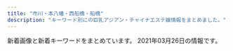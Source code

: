 ```yaml
---
title: "市川・本八幡・西船橋・船橋"
description: "キーワード別にの巨乳アジアン・チャイナエステ嬢情報をまとめました。"
---
```


新着画像と新着キーワードをまとめています。
2021年03月26日の情報です。

<DmmAffiliateIns />
<KeywordTable
  shops={
    [
    {
        "url": "http://www.diamond.mesthe.com/",
        "img_links": [
            "http://www.diamond.mesthe.com/files/003-02.jpg",
            "http://www.diamond.mesthe.com/files/002-02.jpg",
            "http://www.diamond.mesthe.com/img/goback.jpg",
            "http://www.diamond.mesthe.com/img/top_option04.jpg",
            "http://www.diamond.mesthe.com/img/btn_side_mobile.jpg",
            "http://www.diamond.mesthe.com/images/slider/3.jpg",
            "http://www.diamond.mesthe.com/img/ttl_news.png",
            "http://www.diamond.mesthe.com/images/slider/1.jpg",
            "http://www.diamond.mesthe.com/img/pickup.jpg",
            "http://www.diamond.mesthe.com/files/001-02.jpg",
            "http://www.diamond.mesthe.com/img/top_option01.jpg",
            "http://www.diamond.mesthe.com/img/top_option03.jpg",
            "http://www.diamond.mesthe.com/files/005-02.jpg",
            "http://www.diamond.mesthe.com/files/003.jpg",
            "http://www.diamond.mesthe.com/files/001.jpg",
            "http://www.diamond.mesthe.com/files/004.jpg",
            "http://www.diamond.mesthe.com/files/004-02.jpg",
            "http://www.diamond.mesthe.com/img/ttl_therapist.png",
            "http://www.diamond.mesthe.com/files/002.jpg",
            "http://www.diamond.mesthe.com/img/ttl_info.png",
            "http://www.diamond.mesthe.com/img/btn_blog.png",
            "http://www.diamond.mesthe.com/img/tel.png",
            "http://www.diamond.mesthe.com/images/slider/2.jpg",
            "http://www.diamond.mesthe.com/files/005.jpg"
        ],
        "station": "JR\u897f\u8239\u6a4b\u99c5\u5357\u53e3",
        "keywords": {
            "D": 8,
            "86": 2,
            "88": 2,
            "87": 6,
            "C": 14
        },
        "name": "\u30c0\u30a4\u30e4\u30e2\u30f3\u30c9"
    },
    {
        "keywords": {},
        "img_links": [
            "http://iyashinomori.dnsfor.me/images/masmises.jpg",
            "http://iyashinomori.dnsfor.me/images/nako.jpeg",
            "http://iyashinomori.dnsfor.me/images/ami.jpg",
            "http://iyashinomori.dnsfor.me/images/main_09.jpg",
            "http://iyashinomori.dnsfor.me/images/aroma.jpg",
            "http://iyashinomori.dnsfor.me/images/nav-job.jpg",
            "http://iyashinomori.dnsfor.me/images/mari.jpg",
            "http://iyashinomori.dnsfor.me/images/nav-staff.jpg",
            "http://iyashinomori.dnsfor.me/images/anna.jpg",
            "http://iyashinomori.dnsfor.me/images/lanmu-c_03.jpg",
            "http://iyashinomori.dnsfor.me/images/mas-de.jpg",
            "http://iyashinomori.dnsfor.me/images/aya2.jpg",
            "http://iyashinomori.dnsfor.me/images/akasuri.jpg",
            "http://iyashinomori.dnsfor.me/images/massaji.jpg",
            "http://iyashinomori.dnsfor.me/images/iyashi_qr.png",
            "http://iyashinomori.dnsfor.me/images/sona.jpg"
        ],
        "url": "http://iyashinomori.dnsfor.me/",
        "station": "JR\u897f\u8239\u6a4b\u99c5\u5317\u53e3",
        "name": "\u7652\u3057\u306e\u68ee"
    },
    {
        "img_links": [
            "http://t-rakuen.work/img/ai1.jpg",
            "http://t-rakuen.work/images/staff_t.jpg",
            "http://t-rakuen.work/images/news.png",
            "http://t-rakuen.work/staff/miya.jpg",
            "http://t-rakuen.work/staff/koko.jpg",
            "http://t-rakuen.work/staff/haru.jpg",
            "http://t-rakuen.work/img/aki1.jpg",
            "http://t-rakuen.work/img/rara1.jpg",
            "http://t-rakuen.work/staff/rika.jpg",
            "http://t-rakuen.work/images/int1.png",
            "http://t-rakuen.work/images/rec2.jpg",
            "http://t-rakuen.work/images/head.jpg",
            "http://t-rakuen.work/img/mika1.jpg",
            "http://t-rakuen.work/images/interior_t.jpg",
            "http://t-rakuen.work/staff/yuna.jpg",
            "http://t-rakuen.work/images/b2.jpg",
            "http://t-rakuen.work/img/yuyu1.jpg",
            "http://t-rakuen.work/images/sys3.jpg",
            "http://t-rakuen.work/img/rei1.jpg",
            "http://t-rakuen.work/img/yumi1.jpg",
            "http://t-rakuen.work/staff/yuyu.jpg",
            "http://t-rakuen.work/img/rina1.jpg",
            "http://t-rakuen.work/staff/mimi.jpg",
            "http://t-rakuen.work/img/ayaka1.jpg",
            "http://t-rakuen.work/staff/kiki.jpg",
            "http://t-rakuen.work/staff/haruna.jpg",
            "http://t-rakuen.work/staff/emi.jpg",
            "http://t-rakuen.work/img/sara1.jpg",
            "http://t-rakuen.work/img/kasumi2.jpg",
            "http://t-rakuen.work/img/haruna1.jpg",
            "http://t-rakuen.work/img/riri1.jpg",
            "http://t-rakuen.work/img/risa1.jpg",
            "http://t-rakuen.work/images/int2.png",
            "http://t-rakuen.work/staff/ai.jpg",
            "http://t-rakuen.work/staff/rio.jpg",
            "http://t-rakuen.work/img/haru1.jpg",
            "http://t-rakuen.work/staff/natumi.jpg",
            "http://t-rakuen.work/staff/kasumi.jpg",
            "http://t-rakuen.work/staff/nene.jpg",
            "http://t-rakuen.work/img/momo1.jpg",
            "http://t-rakuen.work/img/hana1.jpg",
            "http://t-rakuen.work/staff/miyu.jpg",
            "http://t-rakuen.work/img/nami1.jpg",
            "http://t-rakuen.work/staff/riri.jpg",
            "http://t-rakuen.work/staff/hana.jpg",
            "http://t-rakuen.work/staff/yumi.jpg",
            "http://t-rakuen.work/images/sys4.jpg",
            "http://t-rakuen.work/img/mimi1.jpg",
            "http://t-rakuen.work/img/natumi1.jpg",
            "http://t-rakuen.work/img/hikaru1.jpg",
            "http://t-rakuen.work/img/emi1.jpg",
            "http://t-rakuen.work/staff/hikaru.jpg",
            "http://t-rakuen.work/staff/risa.jpg",
            "http://t-rakuen.work/staff/rina.jpg",
            "http://t-rakuen.work/img/koko1.jpg",
            "http://t-rakuen.work/img/kasumi1.jpg",
            "http://t-rakuen.work/staff/aki.jpg",
            "http://t-rakuen.work/staff/ayaka.jpg",
            "http://t-rakuen.work/img/kiki1.jpg",
            "http://t-rakuen.work/img/rio1.jpg",
            "http://t-rakuen.work/images/sys2.jpg",
            "http://t-rakuen.work/img/ruru1.jpg",
            "http://t-rakuen.work/staff/nao.jpg",
            "http://t-rakuen.work/staff/ruru.jpg",
            "http://t-rakuen.work/images/b1.jpg",
            "http://t-rakuen.work/images/news_t.jpg",
            "http://t-rakuen.work/staff/rena.jpg",
            "http://t-rakuen.work/images/rec1.jpg",
            "http://t-rakuen.work/img/nao1.jpg",
            "http://t-rakuen.work/img/miyu1.jpg",
            "http://t-rakuen.work/img/rika1.jpg",
            "http://t-rakuen.work/staff/mika.jpg",
            "http://t-rakuen.work/staff/nami.jpg",
            "http://t-rakuen.work/img/rena1.jpg",
            "http://t-rakuen.work/staff/rei.jpg",
            "http://t-rakuen.work/staff/rara.jpg",
            "http://t-rakuen.work/img/nene1.jpg",
            "http://t-rakuen.work/staff/momo.jpg",
            "http://t-rakuen.work/img/miya1.jpg",
            "http://t-rakuen.work/img/yuna1.jpg"
        ],
        "keywords": {},
        "name": "\u53f0\u5317\u697d\u5712",
        "url": "http://t-rakuen.work/",
        "station": "JR\u897f\u8239\u6a4b\u99c5\u5357\u53e3"
    },
    {
        "img_links": [],
        "keywords": {},
        "station": "JR\u8239\u6a4b\u99c5\u5317\u53e3",
        "name": "V\u611bP",
        "url": "http://pinklady-esthe.net/"
    },
    {
        "name": "\u3082\u3082\u3061\u3083\u3093",
        "img_links": [
            "http://momo.rankuens.com/css/staff/staff02.jpg",
            "http://momo.rankuens.com/css/top01.jpg",
            "http://momo.rankuens.com/css/head.jpg",
            "http://momo.rankuens.com/css/staff/staff03.jpg",
            "http://momo.rankuens.com/css/foot.jpg",
            "http://momo.rankuens.com/images/call.png",
            "http://momo.rankuens.com/css/staff/staff01.jpg"
        ],
        "url": "http://momo.rankuens.com/",
        "keywords": {
            "92": 1,
            "E": 1,
            "C": 6,
            "89": 2,
            "D": 2
        },
        "station": "JR\u897f\u8239\u6a4b\u99c5\u5357\u53e3"
    },
    {
        "name": "\u7652\u5fc3\u90b8",
        "keywords": {
            "D": 1,
            "E": 1,
            "84": 1,
            "86": 1,
            "C": 1,
            "83": 1
        },
        "url": "http://yusintei.top/",
        "img_links": [
            "http://yusintei.top/images/p4.jpg",
            "http://yusintei.top/images/g1-2.jpg",
            "http://yusintei.top/images/men_4.png",
            "http://yusintei.top/images/men_7.png",
            "http://yusintei.top/images/g1.jpg",
            "http://yusintei.top/images/left3.jpg",
            "http://yusintei.top/images/01.png",
            "http://yusintei.top/images/g8.jpg",
            "http://yusintei.top/images/g0.jpg",
            "http://yusintei.top/images/men_6.png",
            "http://yusintei.top/images/p5.jpg",
            "http://yusintei.top/images/g11.jpg",
            "http://yusintei.top/images/zi-link.png",
            "http://yusintei.top/images/men_3.png",
            "http://yusintei.top/images/g10.jpg",
            "http://yusintei.top/images/tel.jpg",
            "http://yusintei.top/images/men_1.png",
            "http://yusintei.top/images/g1-3.jpg",
            "http://yusintei.top/images/p6.jpg",
            "http://yusintei.top/images/p8.jpg",
            "http://yusintei.top/images/g112.jpg",
            "http://yusintei.top/images/g84.jpg",
            "http://yusintei.top/images/p3.jpg",
            "http://yusintei.top/images/men_5.png",
            "http://yusintei.top/images/emi.jpg",
            "http://yusintei.top/images/01.jpg",
            "http://yusintei.top/images/p7.jpg",
            "http://yusintei.top/images/g83.jpg",
            "http://yusintei.top/images/g2.jpg",
            "http://yusintei.top/images/yuli.jpg",
            "http://yusintei.top/images/g12.jpg",
            "http://yusintei.top/images/zi-staff.png",
            "http://yusintei.top/images/g82.jpg",
            "http://yusintei.top/images/g9.jpg",
            "http://yusintei.top/images/g114.jpg",
            "http://yusintei.top/images/p2.jpg",
            "http://yusintei.top/images/nei2.jpg",
            "http://yusintei.top/images/g113.jpg",
            "http://yusintei.top/images/g7.jpg",
            "http://yusintei.top/images/men_2.png",
            "http://yusintei.top/images/p1.jpg",
            "http://yusintei.top/images/yumi.jpg"
        ],
        "station": "\u539f\u6728\u4e2d\u5c71\u99c5\u5317\u53e3"
    },
    {
        "img_links": [
            "http://www.nekomusume.relax-hp.com/files/006.jpg",
            "http://www.nekomusume.relax-hp.com/img/tel.png",
            "http://www.nekomusume.relax-hp.com/files/008.jpg",
            "http://www.nekomusume.relax-hp.com/files/009.jpg",
            "http://www.nekomusume.relax-hp.com/img/nav-002.png",
            "http://www.nekomusume.relax-hp.com/img/nav-006.png",
            "http://www.nekomusume.relax-hp.com/img/top01.png",
            "http://www.nekomusume.relax-hp.com/img/nav-004.png",
            "http://www.nekomusume.relax-hp.com/img/nav-001.png",
            "http://www.nekomusume.relax-hp.com/img/stt.jpg",
            "http://www.nekomusume.relax-hp.com/files/001.jpg",
            "http://www.nekomusume.relax-hp.com/img/nav-003.png",
            "http://www.nekomusume.relax-hp.com/img/stb.jpg",
            "http://www.nekomusume.relax-hp.com/img/nav-005.png"
        ],
        "keywords": {
            "87": 2,
            "86": 2,
            "D": 4
        },
        "station": "JR\u897f\u8239\u6a4b\u99c5\u5357\u53e3",
        "name": "\u732b\u5a18",
        "url": "http://www.nekomusume.relax-hp.com/"
    },
    {
        "url": "http://likiluto.xyz/",
        "name": "\u30d5\u30e9\u30ef\u30fc",
        "station": "JR\u672c\u516b\u5e61\u99c5\u5357\u53e3",
        "keywords": {},
        "img_links": [
            "http://likiluto.xyz/style/images/t3.png",
            "http://likiluto.xyz/style/images/t2.png",
            "http://likiluto.xyz/uploads/210304/1-210304151405b3.jpg",
            "http://likiluto.xyz/style/images/t4.jpg",
            "http://likiluto.xyz/uploads/210112/1-21011209234CV.jpg",
            "http://likiluto.xyz/style/images/s-bian.png",
            "http://likiluto.xyz/style/images/index-miru_06.jpg",
            "http://likiluto.xyz/style/images/index-miru_03.jpg",
            "http://likiluto.xyz/uploads/210304/1-210304151524134.jpg",
            "http://likiluto.xyz/uploads/210112/1-210112092150b1.jpg",
            "http://likiluto.xyz/uploads/201229/1-201229152000Y5.jpg",
            "http://likiluto.xyz/uploads/210112/1-210112092540164.jpg",
            "http://likiluto.xyz/uploads/210112/1-2101120920292M.jpg",
            "http://likiluto.xyz/style/images/nav-sys.jpg",
            "http://likiluto.xyz/style/images/index-miru_18.jpg",
            "http://likiluto.xyz/style/images/sys.jpg",
            "http://likiluto.xyz/style/images/nav2-sta.png",
            "http://likiluto.xyz/style/images/t6.jpg"
        ]
    },
    {
        "keywords": {},
        "url": "http://hi-msg.com/moonlove/",
        "img_links": [
            "http://hi-msg.com/moonlove/img/p-2.jpg",
            "http://hi-msg.com/moonlove/img/staff-list.png",
            "http://hi-msg.com/moonlove/img/head.png",
            "http://hi-msg.com/moonlove/img/p-12.jpg",
            "http://hi-msg.com/moonlove/img/fla-2.jpg",
            "http://hi-msg.com/moonlove/img/p-10.jpg",
            "http://hi-msg.com/moonlove/img/fla-1.jpg",
            "http://hi-msg.com/moonlove/img/botton.png",
            "http://hi-msg.com/moonlove/img/p-3.jpg"
        ],
        "station": "JR\u8239\u6a4b\u99c5",
        "name": "\u6708\u306e\u604b"
    },
    {
        "station": "JR\u5e02\u5ddd\u99c5\u5357\u53e3",
        "url": "http://nigyohime.ebb.jp/",
        "img_links": [
            "http://nigyohime.ebb.jp/2.jpg",
            "http://nigyohime.ebb.jp/staff_t.jpg",
            "http://nigyohime.ebb.jp/4.jpg",
            "http://nigyohime.ebb.jp/2/uploadimg/1610266405.jpg",
            "http://nigyohime.ebb.jp/ditu2.jpg",
            "http://nigyohime.ebb.jp/2/uploadimg/1615431233.jpg",
            "http://nigyohime.ebb.jp/3.jpg",
            "http://nigyohime.ebb.jp/2/uploadimg/1606276885.jpg",
            "http://nigyohime.ebb.jp/2/uploadimg/1606276938.jpg",
            "http://nigyohime.ebb.jp/line.png",
            "http://nigyohime.ebb.jp/b_news.png",
            "http://nigyohime.ebb.jp/1.jpg",
            "http://nigyohime.ebb.jp/b_girl.png",
            "http://nigyohime.ebb.jp/2/uploadimg/1606276829.jpg",
            "http://nigyohime.ebb.jp/top.jpg"
        ],
        "keywords": {
            "86": 12,
            "83": 6,
            "C": 6
        },
        "name": "\u4eba\u9b5a\u59eb"
    },
    {
        "url": "http://sminfvnda.xyz/",
        "keywords": {},
        "name": "\u8309\u8389\u82b1",
        "station": "\u4eac\u6210\u8239\u6a4b\u99c5",
        "img_links": []
    },
    {
        "station": "\u4eac\u6210\u516b\u5e61\u99c5\u5317\u53e3",
        "name": "Happy Bell",
        "img_links": [
            "http://aroma-esthe.info/images/r2.jpg",
            "http://aroma-esthe.info/images/tit-sub6.jpg",
            "http://aroma-esthe.info/images/slider-img001.jpg",
            "http://aroma-esthe.info/images/cg05.jpg",
            "http://aroma-esthe.info/images/tit-sub1.jpg",
            "http://aroma-esthe.info/images/tit-sub5.jpg",
            "http://aroma-esthe.info/images/m2.jpg",
            "http://aroma-esthe.info/images/m3.jpg",
            "http://aroma-esthe.info/images/cg02.jpg",
            "http://aroma-esthe.info/images/tit-sub4.jpg",
            "http://aroma-esthe.info/images/m4.jpg",
            "http://aroma-esthe.info/images/cg01.jpg",
            "http://aroma-esthe.info/link/menlog.jpg",
            "http://aroma-esthe.info/images/m1.jpg",
            "http://aroma-esthe.info/images/b-tel.png",
            "http://aroma-esthe.info/images/slider-img002.jpg",
            "http://aroma-esthe.info/images/b-online.png",
            "http://aroma-esthe.info/images/r4.jpg",
            "http://aroma-esthe.info/images/qr.jpg",
            "http://aroma-esthe.info/images/tit-sub2.jpg",
            "http://aroma-esthe.info/images/slider-img003.jpg",
            "http://aroma-esthe.info/images/cg03.jpg",
            "http://aroma-esthe.info/images/kan.jpg",
            "http://aroma-esthe.info/images/r1.jpg",
            "http://aroma-esthe.info/images/r3.jpg",
            "http://aroma-esthe.info/images/tit-sub3.jpg"
        ],
        "keywords": {
            "86": 8,
            "D": 6
        },
        "url": "http://aroma-esthe.info/"
    },
    {
        "name": "\u30de\u30fc\u30e1\u30a4\u30c9",
        "keywords": {
            "92": 4,
            "F": 1,
            "88": 1,
            "E": 4,
            "90": 2,
            "D": 2,
            "91": 1
        },
        "url": "http://happy.relaxnabi.com/",
        "station": "JR\u8239\u6a4b\u99c5\u5317\u53e3",
        "img_links": [
            "http://happy.relaxnabi.com/css/nav/nav-002.png",
            "http://happy.relaxnabi.com/css/staff/staff000003.jpg",
            "http://happy.relaxnabi.com/css/staff/staff0001-a.jpg",
            "http://happy.relaxnabi.com/css/staff/staff-05-a.jpg",
            "http://happy.relaxnabi.com/css/nav/nav-001.png",
            "http://happy.relaxnabi.com/css/staff/staff-007-a.jpg",
            "http://happy.relaxnabi.com/css/staff/staff017.jpg",
            "http://happy.relaxnabi.com/css/staff/staff-10-a.jpg",
            "http://happy.relaxnabi.com/css/staff/staff000008.jpg",
            "http://happy.relaxnabi.com/css/staff/staff-04.jpg",
            "http://happy.relaxnabi.com/css/staff/staff-007.jpg",
            "http://happy.relaxnabi.com/css/staff/staff-04-a.jpg",
            "http://happy.relaxnabi.com/css/nav/nav-005.png",
            "http://happy.relaxnabi.com/css/top0001.png",
            "http://happy.relaxnabi.com/css/staff/staff-05.jpg",
            "http://happy.relaxnabi.com/css/staff/staff000008-a.jpg",
            "http://happy.relaxnabi.com/css/nav/nav-004.png",
            "http://happy.relaxnabi.com/css/staff/staff-10.jpg",
            "http://happy.relaxnabi.com/css/nav/nav-006.png",
            "http://happy.relaxnabi.com/css/staff/staff000003-a.jpg",
            "http://happy.relaxnabi.com/css/top-03.png",
            "http://happy.relaxnabi.com/css/staff/staff0001.jpg",
            "http://happy.relaxnabi.com/css/nav/nav-003.png",
            "http://happy.relaxnabi.com/css/staff/staff017-a.jpg",
            "http://happy.relaxnabi.com/css/tel01.png"
        ]
    },
    {
        "keywords": {},
        "name": "\u591c\u6765\u9999\uff5eYe Lai Xang\uff5e",
        "url": "http://yelaixang.sweet-relaxation.com/",
        "station": "JR\u672c\u516b\u5e61\u99c5\u5357\u53e3",
        "img_links": [
            "http://yelaixang.sweet-relaxation.com/img/slick/sl-3.jpg",
            "http://yelaixang.sweet-relaxation.com/img/cast/nana-03.jpg",
            "http://yelaixang.sweet-relaxation.com/img/slick/sl-6.jpg",
            "http://yelaixang.sweet-relaxation.com/img/slick/sl-7.jpg",
            "http://yelaixang.sweet-relaxation.com/img/cast/miya-03.jpg",
            "http://yelaixang.sweet-relaxation.com/img/cast/nana-02.jpg",
            "http://yelaixang.sweet-relaxation.com/img/cast/miya-02.jpg",
            "http://yelaixang.sweet-relaxation.com/img/slick/sl-5.jpg",
            "http://yelaixang.sweet-relaxation.com/img/slick/sl-4.jpg",
            "http://yelaixang.sweet-relaxation.com/img/slick/sl-2.jpg",
            "http://yelaixang.sweet-relaxation.com/img/cast/nina-01.jpg",
            "http://yelaixang.sweet-relaxation.com/img/cast/key-02.jpg",
            "http://yelaixang.sweet-relaxation.com/img/cast/miya-01.jpg",
            "http://yelaixang.sweet-relaxation.com/img/slick/sl-1.jpg",
            "http://yelaixang.sweet-relaxation.com/img/cast/key-03.jpg",
            "http://yelaixang.sweet-relaxation.com/img/cast/key-01.jpg",
            "http://yelaixang.sweet-relaxation.com/img/cast/nana-01.jpg",
            "http://yelaixang.sweet-relaxation.com/img/cast/nina-03.jpg",
            "http://yelaixang.sweet-relaxation.com/img/cast/nina-02.jpg",
            "http://yelaixang.sweet-relaxation.com/img/interior/uc.jpg"
        ]
    },
    {
        "station": "JR\u897f\u8239\u6a4b\u99c5\u5357\u53e3",
        "keywords": {
            "G": 5,
            "F": 2,
            "E": 76,
            "\u30bb\u30af\u30b7\u30fc": 11,
            "D": 8
        },
        "img_links": [
            "http://es-massage.info/wp-content/uploads/2019/03/b85ae819f481b37cad8d1548de5893cc.jpg",
            "http://es-massage.info/wp-content/uploads/2021/02/0ef7f1f9a36ecbbef9c5a949c70d788f-218x300.jpg",
            "http://es-massage.info/wp-content/uploads/2019/06/dcbeef447e8eded0b1939b00ff57d88b-218x300.jpg",
            "http://es-massage.info/wp-content/uploads/2019/03/c3dc6ab90966d6cc73491056f668516d.jpg",
            "http://es-massage.info/wp-content/uploads/2021/03/187232fb98eac53cd9935a4a35d04597-722x1024.jpg",
            "http://es-massage.info/wp-content/themes/template-salon2/images/bnr.jpg",
            "http://es-massage.info/wp-content/uploads/2019/11/4fad70a18793b8dfb7a63f4939e51f94-500x750.jpg",
            "http://es-massage.info/wp-content/themes/template-salon2/images/noimg.jpg",
            "http://es-massage.info/wp-content/uploads/2018/10/g4.jpg",
            "http://es-massage.info/wp-content/uploads/2020/09/c42007567c6d14bbd829c1d4ae5b8d4c-500x750.jpg",
            "http://es-massage.info/wp-content/uploads/2020/06/bd28ddc548208ab1afe0db2cc76decab.jpg",
            "http://es-massage.info/wp-content/uploads/2021/03/187232fb98eac53cd9935a4a35d04597.jpg",
            "http://es-massage.info/wp-content/uploads/2020/09/f4811d331623d3f6e590e934b3e7ddc9.jpg",
            "http://es-massage.info/wp-content/uploads/2021/02/9fac07593910d80276531dd93a7855a6.jpg",
            "http://es-massage.info/wp-content/uploads/2019/10/3eec6cc0e85788ff3ceabceee29f9870-500x750.jpg",
            "http://es-massage.info/wp-content/uploads/2020/06/3c114f47a044f2ddad2fd017aa2b19cf-500x750.jpg",
            "http://es-massage.info/wp-content/uploads/2019/11/4fad70a18793b8dfb7a63f4939e51f94.jpg",
            "http://es-massage.info/wp-content/uploads/2019/03/b85ae819f481b37cad8d1548de5893cc-500x750.jpg",
            "http://es-massage.info/wp-content/uploads/2021/02/8b21e9d00752169b79ff946575142f59.jpg",
            "http://es-massage.info/wp-content/uploads/2021/02/0dec01c1f988eb8eca6e4dbf73dba497.jpg",
            "http://es-massage.info/wp-content/uploads/2021/02/7919c4f04bb9437ae74342af0c64178d-216x300.jpg",
            "http://es-massage.info/wp-content/uploads/2021/02/f83b4ffb58cae56efa5cf86625340252-500x750.jpg",
            "http://es-massage.info/wp-content/uploads/2020/09/f4811d331623d3f6e590e934b3e7ddc9-500x750.jpg",
            "http://es-massage.info/wp-content/uploads/2021/03/fa0ef9b192fa87f9ee5013c5e1c3bcc7.jpg",
            "http://es-massage.info/wp-content/uploads/2021/02/ae895c3a85b37b5db4dcb93326cbd04d-500x750.jpg",
            "http://es-massage.info/wp-content/uploads/2021/03/265d5ef610b034ecb3850483cf090f3c.jpg",
            "http://es-massage.info/wp-content/uploads/2019/03/b85ae819f481b37cad8d1548de5893cc-223x300.jpg",
            "http://es-massage.info/wp-content/uploads/2020/06/bd28ddc548208ab1afe0db2cc76decab-500x750.jpg",
            "http://es-massage.info/wp-content/uploads/2021/02/3d21df65a2be53218994fa7e3b383bd2-500x750.jpg",
            "http://es-massage.info/wp-content/uploads/2021/02/0dec01c1f988eb8eca6e4dbf73dba497-500x750.jpg",
            "http://es-massage.info/wp-content/uploads/2021/02/8b21e9d00752169b79ff946575142f59-500x750.jpg",
            "http://es-massage.info/wp-content/uploads/2020/11/4842d636713333eba3b14eebf302cc1b-1-722x1024.jpg",
            "http://es-massage.info/wp-content/uploads/2021/02/89d17e5433697f3062d341d2ab31308e.jpg",
            "http://es-massage.info/wp-content/uploads/2021/02/6fa3b7862db18d956a1cde1942b75408-205x300.jpg",
            "http://es-massage.info/wp-content/uploads/2019/03/0c4d0538c251234bc70697ec7cf8cc97-500x750.jpg",
            "http://es-massage.info/wp-content/uploads/2021/02/2daa3be5c9da099fee0448647087d74c-722x1024.jpg",
            "http://es-massage.info/wp-content/uploads/2019/10/3eec6cc0e85788ff3ceabceee29f9870.jpg",
            "http://es-massage.info/wp-content/uploads/2021/02/ae895c3a85b37b5db4dcb93326cbd04d.jpg",
            "http://es-massage.info/wp-content/uploads/2021/03/fa0ef9b192fa87f9ee5013c5e1c3bcc7-212x300.jpg",
            "http://es-massage.info/wp-content/uploads/2021/03/265d5ef610b034ecb3850483cf090f3c-500x750.jpg",
            "http://es-massage.info/wp-content/uploads/2021/02/3d21df65a2be53218994fa7e3b383bd2.jpg",
            "http://es-massage.info/wp-content/uploads/2020/06/3c114f47a044f2ddad2fd017aa2b19cf.jpg",
            "http://es-massage.info/wp-content/uploads/2021/02/89d17e5433697f3062d341d2ab31308e-730x1024.jpg",
            "http://es-massage.info/wp-content/uploads/2018/10/g1.jpg",
            "http://es-massage.info/wp-content/uploads/2020/06/0fd60f0c72ad85b96635ef3d4e152bd6-500x750.jpg",
            "http://es-massage.info/wp-content/uploads/2021/02/f150534b559de6124dce0eaa1cfdf290-722x1024.jpg",
            "http://es-massage.info/wp-content/uploads/2019/10/32cbcf100bc89043ce106a68ba8535ea-500x750.jpg",
            "http://es-massage.info/wp-content/uploads/2021/02/3d21df65a2be53218994fa7e3b383bd2-207x300.jpg",
            "http://es-massage.info/wp-content/uploads/2019/03/c3dc6ab90966d6cc73491056f668516d-745x1024.jpg",
            "http://es-massage.info/wp-content/uploads/2018/10/g2.jpg",
            "http://es-massage.info/wp-content/uploads/2019/03/0c4d0538c251234bc70697ec7cf8cc97.jpg",
            "http://es-massage.info/wp-content/uploads/2021/02/7919c4f04bb9437ae74342af0c64178d-500x750.jpg",
            "http://es-massage.info/wp-content/uploads/2020/11/393e50c509ac7af9537aa8ebd908d0bb-214x300.jpg",
            "http://es-massage.info/wp-content/uploads/2020/06/0fd60f0c72ad85b96635ef3d4e152bd6.jpg",
            "http://es-massage.info/wp-content/uploads/2020/11/ec2088a7c961625f55b8f19773ea6d06-1-214x300.jpg",
            "http://es-massage.info/wp-content/uploads/2021/03/f4811d331623d3f6e590e934b3e7ddc9-218x300.jpg",
            "http://es-massage.info/wp-content/uploads/2021/03/187232fb98eac53cd9935a4a35d04597-500x750.jpg",
            "http://es-massage.info/wp-content/uploads/2021/02/f150534b559de6124dce0eaa1cfdf290.jpg",
            "http://es-massage.info/wp-content/uploads/2021/02/68ba0f1db1b8cdd88e360d06f49f1ba6.jpg",
            "http://es-massage.info/wp-content/uploads/2019/10/32cbcf100bc89043ce106a68ba8535ea-214x300.jpg",
            "http://es-massage.info/wp-content/uploads/2021/02/f150534b559de6124dce0eaa1cfdf290-500x750.jpg",
            "http://es-massage.info/wp-content/uploads/2021/02/ae895c3a85b37b5db4dcb93326cbd04d-745x1024.jpg",
            "http://es-massage.info/wp-content/uploads/2021/03/80b0032242dcec2f1913d3e78b6ca170-500x750.jpg",
            "http://es-massage.info/wp-content/uploads/2021/03/4a0fd2fce2350454efc4f282d2fcc97b-500x750.jpg",
            "http://es-massage.info/wp-content/uploads/2021/02/7919c4f04bb9437ae74342af0c64178d.jpg",
            "http://es-massage.info/wp-content/uploads/2020/04/61c10e6ea6f68bf8c90d4ae7d8d0830a.jpg",
            "http://es-massage.info/wp-content/uploads/2021/02/2c9361182f3c1d2ed58bf1cc0ea7b0d2-500x750.jpg",
            "http://es-massage.info/wp-content/themes/template-salon2/images/main1.jpg",
            "http://es-massage.info/wp-content/uploads/2021/03/4a0fd2fce2350454efc4f282d2fcc97b.jpg",
            "http://es-massage.info/wp-content/uploads/2021/03/fa0ef9b192fa87f9ee5013c5e1c3bcc7-500x750.jpg",
            "http://es-massage.info/wp-content/uploads/2021/02/2daa3be5c9da099fee0448647087d74c-500x750.jpg",
            "http://es-massage.info/wp-content/uploads/2020/11/22a4454706dfc7d506005718bdeaf744-214x300.jpg",
            "http://es-massage.info/wp-content/uploads/2019/10/32cbcf100bc89043ce106a68ba8535ea.jpg",
            "http://es-massage.info/wp-content/uploads/2021/02/d19b31fca6f1b113d6945614e77f1613-214x300.jpg",
            "http://es-massage.info/wp-content/themes/template-salon2/images/header-tel.png",
            "http://es-massage.info/wp-content/uploads/2019/03/0c4d0538c251234bc70697ec7cf8cc97-220x300.jpg",
            "http://es-massage.info/wp-content/uploads/2021/03/f4811d331623d3f6e590e934b3e7ddc9.jpg",
            "http://es-massage.info/wp-content/uploads/2021/02/89d17e5433697f3062d341d2ab31308e-500x750.jpg",
            "http://es-massage.info/wp-content/uploads/2021/02/f83b4ffb58cae56efa5cf86625340252.jpg",
            "http://es-massage.info/wp-content/uploads/2021/02/9fac07593910d80276531dd93a7855a6-500x750.jpg",
            "http://es-massage.info/wp-content/uploads/2021/02/68ba0f1db1b8cdd88e360d06f49f1ba6-500x750.jpg",
            "http://es-massage.info/wp-content/uploads/2021/02/2c9361182f3c1d2ed58bf1cc0ea7b0d2-722x1024.jpg",
            "http://es-massage.info/wp-content/uploads/2021/03/80b0032242dcec2f1913d3e78b6ca170-214x300.jpg",
            "http://es-massage.info/wp-content/uploads/2021/02/33eb59dafe6bf36b78994703e0d22f47-234x300.jpg",
            "http://es-massage.info/wp-content/uploads/2021/03/f4811d331623d3f6e590e934b3e7ddc9-500x750.jpg",
            "http://es-massage.info/wp-content/uploads/2020/04/61c10e6ea6f68bf8c90d4ae7d8d0830a-500x750.jpg",
            "http://es-massage.info/wp-content/uploads/2021/02/71dc8030f59f0b732359be008c0cf99a-500x750.jpg",
            "http://es-massage.info/wp-content/uploads/2021/02/68ba0f1db1b8cdd88e360d06f49f1ba6-212x300.jpg",
            "http://es-massage.info/wp-content/uploads/2021/02/8b21e9d00752169b79ff946575142f59-722x1024.jpg",
            "http://es-massage.info/wp-content/uploads/2019/03/c3dc6ab90966d6cc73491056f668516d-500x750.jpg",
            "http://es-massage.info/wp-content/uploads/2021/02/71dc8030f59f0b732359be008c0cf99a.jpg",
            "http://es-massage.info/wp-content/uploads/2021/02/2daa3be5c9da099fee0448647087d74c.jpg",
            "http://es-massage.info/wp-content/uploads/2020/11/4842d636713333eba3b14eebf302cc1b-1-500x750.jpg",
            "http://es-massage.info/wp-content/uploads/2018/10/g3.jpg",
            "http://es-massage.info/wp-content/uploads/2021/02/5d212ce2543c87f9ebee5c4251a7e224-214x300.jpg",
            "http://es-massage.info/wp-content/uploads/2021/03/80b0032242dcec2f1913d3e78b6ca170.jpg"
        ],
        "url": "http://es-massage.info/",
        "name": "Vivid \u30d3\u30d3\u30c3\u30c9"
    },
    {
        "img_links": [
            "http://es-cupid.work/_src/54102172/wechatimg87_20210310150723406.jpg",
            "http://es-cupid.work/_src/54101958/cam.jpg",
            "http://es-cupid.work/_src/54101909/_k3_4082.jpg",
            "http://es-cupid.work/_src/54101954/navinavi_01.png",
            "http://es-cupid.work/_src/54279148/wechatimg234.jpg",
            "http://es-cupid.work/_src/54101965/slider1_20201209160139057.jpg",
            "http://es-cupid.work/_src/54102203/wechatimg86_20210310150723367.jpg",
            "http://es-cupid.work/_src/54101963/slider2_20201209160139115.jpg",
            "http://es-cupid.work/_src/54101911/wechatimg198_20190126093224863.jpg",
            "http://es-cupid.work/_src/54101949/slider5_20201209160139125.jpg",
            "http://es-cupid.work/_src/54101968/wechatimg86_20210310150723367.jpg",
            "http://es-cupid.work/_src/54101959/cam.jpg",
            "http://es-cupid.work/_src/54101964/slider3_20201209160139119.jpg",
            "http://es-cupid.work/_src/54279149/wechatimg234.jpg",
            "http://es-cupid.work/_src/54101956/navinavi_02.png",
            "http://es-cupid.work/_src/54102042/baby.png",
            "http://es-cupid.work/_src/54102173/wechatimg87_20210310150723406.jpg"
        ],
        "name": "\u304a\u5e30\u308ababy",
        "keywords": {},
        "url": "http://es-cupid.work/",
        "station": "JR\u897f\u8239\u6a4b\u99c5\u5357\u53e3"
    },
    {
        "station": "\u897f\u8239\u6a4b\u99c5",
        "name": "\u30a2\u30ed\u30de\u30ab\u30d5\u30a7\uff5eAroma cafe\uff5e",
        "keywords": {},
        "img_links": [],
        "url": "https://aroma-cafe.xyz.mn/"
    },
    {
        "keywords": {
            "D": 9,
            "86": 12,
            "C": 6,
            "87": 3,
            "84": 3
        },
        "url": "http://www.aya-aroma.com/",
        "img_links": [
            "http://www.aya-aroma.com/images/mobile.jpg",
            "http://www.aya-aroma.com/files/001.jpg",
            "http://www.aya-aroma.com/files/010-03.jpg",
            "http://www.aya-aroma.com/files/003-02.jpg",
            "http://www.aya-aroma.com/files/015-03.jpg",
            "http://www.aya-aroma.com/files/008-02.jpg",
            "http://www.aya-aroma.com/files/003-03.jpg",
            "http://www.aya-aroma.com/files/001-03.jpg",
            "http://www.aya-aroma.com/images/backlistbtn.png",
            "http://www.aya-aroma.com/files/003.jpg",
            "http://www.aya-aroma.com/files/010.jpg",
            "http://www.aya-aroma.com/images/coverGirlParts.png",
            "http://www.aya-aroma.com/files/010-02.jpg",
            "http://www.aya-aroma.com/files/001-02.jpg",
            "http://www.aya-aroma.com/files/008-03.jpg",
            "http://www.aya-aroma.com/files/002-03.jpg",
            "http://www.aya-aroma.com/files/008.jpg",
            "http://www.aya-aroma.com/files/002-02.jpg",
            "http://www.aya-aroma.com/images/concept.jpg",
            "http://www.aya-aroma.com/files/015.jpg",
            "http://www.aya-aroma.com/files/002.jpg",
            "http://www.aya-aroma.com/files/015-02.jpg",
            "http://www.aya-aroma.com/images/melmaga.jpg"
        ],
        "name": "\u5f69",
        "station": "JR\u5e02\u5ddd\u99c5\u5357\u53e3"
    },
    {
        "img_links": [],
        "name": "\u30ab\u30e9\u30d5\u30eb",
        "station": "JR\u897f\u8239\u6a4b\u99c5\u5317\u53e3",
        "url": "https://colorful.iest.info/",
        "keywords": {}
    },
    {
        "keywords": {
            "C": 1,
            "D": 5,
            "86": 1,
            "87": 5
        },
        "name": "\u30d5\u30a7\u30a2\u30ea\u30fc",
        "img_links": [
            "http://www.club.relaxjp.info/images/int2.png",
            "http://www.club.relaxjp.info/files/009-02.jpg",
            "http://www.club.relaxjp.info/files/004.jpg",
            "http://www.club.relaxjp.info/images/int1.png",
            "http://www.club.relaxjp.info/files/014.jpg",
            "http://www.club.relaxjp.info/images/b1.jpg",
            "http://www.club.relaxjp.info/files/013-02.jpg",
            "http://www.club.relaxjp.info/images/ta.jpg",
            "http://www.club.relaxjp.info/files/014-02.jpg",
            "http://www.club.relaxjp.info/images/rec1.png",
            "http://www.club.relaxjp.info/images/rec2.png",
            "http://www.club.relaxjp.info/images/staff_t.png",
            "http://www.club.relaxjp.info/images/head.jpg",
            "http://www.club.relaxjp.info/images/mobile.jpg",
            "http://www.club.relaxjp.info/files/015-02.jpg",
            "http://www.club.relaxjp.info/files/007-02.jpg",
            "http://www.club.relaxjp.info/images/sys1.png",
            "http://www.club.relaxjp.info/images/line.png",
            "http://www.club.relaxjp.info/files/004-02.jpg",
            "http://www.club.relaxjp.info/files/007.jpg",
            "http://www.club.relaxjp.info/files/013.jpg",
            "http://www.club.relaxjp.info/images/interior_t.png",
            "http://www.club.relaxjp.info/images/sys2.png",
            "http://www.club.relaxjp.info/images/sys3.png",
            "http://www.club.relaxjp.info/images/link_t.png",
            "http://www.club.relaxjp.info/images/b2.jpg",
            "http://www.club.relaxjp.info/files/009.jpg",
            "http://www.club.relaxjp.info/files/015.jpg"
        ],
        "station": "JR\u672c\u516b\u5e61\u99c5\u5317\u53e3",
        "url": "http://www.club.relaxjp.info/"
    },
    {
        "station": "\u4eac\u6210\u672c\u516b\u5e61\u99c5",
        "url": "http://evergrace.tyo.cm/",
        "img_links": [],
        "keywords": {},
        "name": "\u30e9\u30d9\u30f3\u30c0\u30fc"
    },
    {
        "name": "CREA\uff5e\u30af\u30ec\u30a2\uff5e",
        "img_links": [],
        "keywords": {},
        "url": "https://crea.iest.info/",
        "station": "\u897f\u8239\u6a4b\u99c5"
    },
    {
        "station": "JR\u8239\u6a4b\u99c5\u5317\u53e3",
        "keywords": {
            "88": 4,
            "D": 40,
            "87": 36
        },
        "url": "http://www.yumegokoro.esjp.info/",
        "img_links": [
            "http://www.yumegokoro.esjp.info/files/004.jpg",
            "http://www.yumegokoro.esjp.info/files/013-02.jpg",
            "http://www.yumegokoro.esjp.info/files/021-03.jpg",
            "http://www.yumegokoro.esjp.info/files/011.jpg",
            "http://www.yumegokoro.esjp.info/images/barAccess.png",
            "http://www.yumegokoro.esjp.info/files/011-02.jpg",
            "http://www.yumegokoro.esjp.info/images/time.png",
            "http://www.yumegokoro.esjp.info/files/012.jpg",
            "http://www.yumegokoro.esjp.info/files/012-02.jpg",
            "http://www.yumegokoro.esjp.info/files/002-02.jpg",
            "http://www.yumegokoro.esjp.info/images/barSchedule.png",
            "http://www.yumegokoro.esjp.info/images/contentBottom.jpg",
            "http://www.yumegokoro.esjp.info/files/013.jpg",
            "http://www.yumegokoro.esjp.info/images/btnTop.png",
            "http://www.yumegokoro.esjp.info/images/concept.png",
            "http://www.yumegokoro.esjp.info/files/014-03.jpg",
            "http://www.yumegokoro.esjp.info/images/barProfileSche.png",
            "http://www.yumegokoro.esjp.info/images/barLink.png",
            "http://www.yumegokoro.esjp.info/images/barTherapist.png",
            "http://www.yumegokoro.esjp.info/files/014-02.jpg",
            "http://www.yumegokoro.esjp.info/files/004-02.jpg",
            "http://www.yumegokoro.esjp.info/images/barSystem.png",
            "http://www.yumegokoro.esjp.info/files/021-02.jpg",
            "http://www.yumegokoro.esjp.info/files/013-03.jpg",
            "http://www.yumegokoro.esjp.info/files/019-03.jpg",
            "http://www.yumegokoro.esjp.info/images/header.png",
            "http://www.yumegokoro.esjp.info/files/021.jpg",
            "http://www.yumegokoro.esjp.info/files/012-03.jpg",
            "http://www.yumegokoro.esjp.info/files/002-03.jpg",
            "http://www.yumegokoro.esjp.info/files/020.jpg",
            "http://www.yumegokoro.esjp.info/files/020-02.jpg",
            "http://www.yumegokoro.esjp.info/files/014.jpg",
            "http://www.yumegokoro.esjp.info/files/019-02.jpg",
            "http://www.yumegokoro.esjp.info/files/004-03.jpg",
            "http://www.yumegokoro.esjp.info/files/002.jpg",
            "http://www.yumegokoro.esjp.info/files/020-03.jpg",
            "http://www.yumegokoro.esjp.info/files/019.jpg",
            "http://www.yumegokoro.esjp.info/files/011-03.jpg",
            "http://www.yumegokoro.esjp.info/images/barProfile.png",
            "http://www.yumegokoro.esjp.info/files/017.jpg",
            "http://www.yumegokoro.esjp.info/files/017-03.jpg",
            "http://www.yumegokoro.esjp.info/images/backBtn.png",
            "http://www.yumegokoro.esjp.info/files/017-02.jpg",
            "http://www.yumegokoro.esjp.info/images/barRecruit.png"
        ],
        "name": "Pink Love"
    },
    {
        "url": "http://hanaoto.pw/",
        "img_links": [
            "http://hanaoto.pw/images/g6.jpg",
            "http://hanaoto.pw/images/mobile.png",
            "http://hanaoto.pw/images/la.jpg",
            "http://hanaoto.pw/images/hh1.jpg",
            "http://hanaoto.pw/images/g2.jpg",
            "http://hanaoto.pw/images/flash3.jpg",
            "http://hanaoto.pw/images/flash5.jpg",
            "http://hanaoto.pw/images/aa1.jpg",
            "http://hanaoto.pw/images/nana1.jpg",
            "http://hanaoto.pw/images/ami1.jpg",
            "http://hanaoto.pw/images/flash.jpg",
            "http://hanaoto.pw/images/a02.jpg",
            "http://hanaoto.pw/images/maga.jpg",
            "http://hanaoto.pw/images/tel.png",
            "http://hanaoto.pw/images/am1.jpg",
            "http://hanaoto.pw/images/flash4.jpg",
            "http://hanaoto.pw/images/sptel.png",
            "http://hanaoto.pw/images/maga1.jpg"
        ],
        "name": "NEW \u82b1\u30ce\u97f3",
        "keywords": {
            "C": 16
        },
        "station": "JR\u897f\u8239\u6a4b\u99c5\u5357\u53e3"
    },
    {
        "keywords": {},
        "url": "https://co.aoaoeo.com/",
        "name": "COCO",
        "img_links": [],
        "station": "\u8239\u6a4b\u99c5\u5317\u53e3"
    },
    {
        "station": "JR\u8239\u6a4b\u99c5\u5317\u53e3",
        "url": "http://hinata.relaxnabi.com/",
        "keywords": {
            "E": 5,
            "D": 1,
            "86": 2,
            "92": 2,
            "90": 2,
            "93": 1,
            "C": 4,
            "89": 1
        },
        "img_links": [
            "http://hinata.relaxnabi.com/css/nav/nav-003.jpg",
            "http://hinata.relaxnabi.com/css/main-left03.jpg",
            "http://hinata.relaxnabi.com/css/nav/sub-006.jpg",
            "http://hinata.relaxnabi.com/css/staff/staff17-a.jpg",
            "http://hinata.relaxnabi.com/css/main-left02.jpg",
            "http://hinata.relaxnabi.com/css/nav/nav-005.jpg",
            "http://hinata.relaxnabi.com/css/staff/staff-06.jpg",
            "http://hinata.relaxnabi.com/css/nav/sub-004.jpg",
            "http://hinata.relaxnabi.com/css/nav/nav-006.jpg",
            "http://hinata.relaxnabi.com/css/girls001.jpg",
            "http://hinata.relaxnabi.com/css/nav/sub-001.jpg",
            "http://hinata.relaxnabi.com/img/tiaowen.png",
            "http://hinata.relaxnabi.com/css/staff/staff-007-a.jpg",
            "http://hinata.relaxnabi.com/css/staff/staff00004-a.jpg",
            "http://hinata.relaxnabi.com/css/staff/staff-08-a.jpg",
            "http://hinata.relaxnabi.com/css/nav/nav-002.jpg",
            "http://hinata.relaxnabi.com/css/staff/staff00001.jpg",
            "http://hinata.relaxnabi.com/css/button.jpg",
            "http://hinata.relaxnabi.com/css/tel01.png",
            "http://hinata.relaxnabi.com/css/nav/sub-002.jpg",
            "http://hinata.relaxnabi.com/css/nav/sub-003.jpg",
            "http://hinata.relaxnabi.com/css/staff/staff15-a.jpg",
            "http://hinata.relaxnabi.com/css/staff/staff00003.jpg",
            "http://hinata.relaxnabi.com/css/staff/staff-08.jpg",
            "http://hinata.relaxnabi.com/css/staff/staff-06-a.jpg",
            "http://hinata.relaxnabi.com/css/nav/sub-005.jpg",
            "http://hinata.relaxnabi.com/css/top02.jpg",
            "http://hinata.relaxnabi.com/css/right.jpg",
            "http://hinata.relaxnabi.com/css/staff/staff00001-a.jpg",
            "http://hinata.relaxnabi.com/css/nav/nav-004.jpg",
            "http://hinata.relaxnabi.com/css/staff/staff00004.jpg",
            "http://hinata.relaxnabi.com/css/staff/staff15.jpg",
            "http://hinata.relaxnabi.com/css/staff/staff-007.jpg",
            "http://hinata.relaxnabi.com/css/staff/staff17.jpg",
            "http://hinata.relaxnabi.com/css/staff/staff00003-a.jpg",
            "http://hinata.relaxnabi.com/css/nav/nav-001.jpg",
            "http://hinata.relaxnabi.com/css/osusume38.jpg",
            "http://hinata.relaxnabi.com/css/left.jpg"
        ],
        "name": "\u6696 \uff5eHinata\uff5e"
    },
    {
        "img_links": [
            "http://f-clover.net/images/room3.jpg",
            "http://f-clover.net/images/a1.jpg",
            "http://f-clover.net/images/room6.jpg",
            "http://f-clover.net/images/room8.jpg",
            "http://f-clover.net/images/g3.jpg",
            "http://f-clover.net/images/room7.jpg",
            "http://f-clover.net/images/aya.jpg",
            "http://f-clover.net/images/yri.jpg",
            "http://f-clover.net/images/room2.jpg",
            "http://f-clover.net/images/g5.jpg",
            "http://f-clover.net/images/flash2.jpg",
            "http://f-clover.net/images/room4.jpg",
            "http://f-clover.net/images/room5.jpg",
            "http://f-clover.net/images/room1.jpg",
            "http://f-clover.net/images/index1.jpg",
            "http://f-clover.net/images/end.jpg",
            "http://f-clover.net/images/yu.jpg",
            "http://f-clover.net/images/mi0.jpg",
            "http://f-clover.net/images/flash1.jpg",
            "http://f-clover.net/images/mobile.jpg",
            "http://f-clover.net/images/risa.jpg"
        ],
        "url": "http://f-clover.net/",
        "keywords": {},
        "station": "JR\u8239\u6a4b\u99c5\u5357\u53e3",
        "name": "\u30af\u30ed\u30fc\u30d0\u30fc"
    },
    {
        "name": "\u30c9\u30ad\u30c9\u30ad\u30cf\u30cb\u30fc",
        "img_links": [
            "http://www.dokidoki.esjp.info/files/002.jpg",
            "http://www.dokidoki.esjp.info/files/001.jpg",
            "http://www.dokidoki.esjp.info/img/nn.jpg",
            "http://www.dokidoki.esjp.info/img/top.jpg",
            "http://www.dokidoki.esjp.info/files/004.jpg",
            "http://www.dokidoki.esjp.info/img/stal.png",
            "http://www.dokidoki.esjp.info/img/rot.jpg",
            "http://www.dokidoki.esjp.info/img/lint.jpg",
            "http://www.dokidoki.esjp.info/img/noo.png",
            "http://www.dokidoki.esjp.info/img/stat.jpg",
            "http://www.dokidoki.esjp.info/img/syst.jpg",
            "http://www.dokidoki.esjp.info/files/011.jpg",
            "http://www.dokidoki.esjp.info/files/007.jpg",
            "http://www.dokidoki.esjp.info/img/rect.jpg",
            "http://www.dokidoki.esjp.info/img/eve.jpg",
            "http://www.dokidoki.esjp.info/img/acct.jpg",
            "http://www.dokidoki.esjp.info/img/fla.jpg",
            "http://www.dokidoki.esjp.info/files/010.jpg"
        ],
        "station": "JR\u8239\u6a4b\u99c5\u5317\u53e3",
        "keywords": {
            "87": 5,
            "86": 1,
            "D": 5,
            "C": 1
        },
        "url": "http://www.dokidoki.esjp.info/"
    },
    {
        "url": "https://iris.ests.jp/",
        "station": "JR\u897f\u8239\u6a4b\u99c5\u5317\u53e3",
        "name": "\u30a2\u30a4\u30ea",
        "keywords": {
            "88": 3,
            "\u4e73": 3,
            "F": 1,
            "86": 4,
            "90": 1,
            "E": 8,
            "G": 3,
            "D": 5,
            "87": 1,
            "85": 2
        },
        "img_links": [
            "https://iris.ests.jp/photos/sites/58/2020/11/2020111616103718.jpeg",
            "https://iris.ests.jp/images/twitter.jpg",
            "https://iris.ests.jp/photos/sites/58/2021/02/2021020600482622.jpeg",
            "https://iris.ests.jp/photos/sites/58/2021/01/2021011400321756.jpeg",
            "https://iris.ests.jp/photos/sites/58/2021/03/2021030317245283.jpeg",
            "https://iris.ests.jp/images/paypay.jpg",
            "https://iris.ests.jp/photos/sites/58/2021/01/2021011318242314.jpeg",
            "https://iris.ests.jp/photos/sites/58/2021/02/2021022616053881.jpeg",
            "https://iris.ests.jp/photos/sites/58/2021/03/2021032608573837.jpeg",
            "https://iris.ests.jp/photos/sites/58/2021/02/2021021619160576.jpeg",
            "https://iris.ests.jp/photos/sites/58/2021/03/2021031811391075.jpg",
            "http://iris2.a5.reraku.work/upload/sites/58/2021/03/2021032600463983-302x403.jpeg",
            "https://iris.ests.jp/photos/sites/58/2021/02/2021021112330154.jpeg",
            "https://iris.ests.jp/images/top.jpg",
            "https://iris.ests.jp/images/s_news.jpg",
            "https://iris.ests.jp/photos/sites/58/2021/03/2021030317205889.jpeg",
            "https://iris.ests.jp/photos/sites/58/2021/01/2021011316255079.jpeg",
            "https://iris.ests.jp/photos/sites/58/2021/03/202103271454118.jpeg",
            "https://iris.ests.jp/photos/sites/58/2021/02/2021020921385968.jpeg",
            "https://iris.ests.jp/images/s_staff.jpg",
            "https://iris.ests.jp/photos/sites/58/2021/02/2021020602145777.jpeg",
            "https://iris.ests.jp/images/staff0.jpg",
            "https://iris.ests.jp/photos/sites/58/2021/03/2021031915340582.jpeg"
        ]
    },
    {
        "station": "JR\u8239\u6a4b\u99c5\u5317\u53e3",
        "keywords": {
            "87": 14,
            "D": 16,
            "C": 4,
            "89": 2,
            "\u30bb\u30af\u30b7\u30fc": 36,
            "86": 6,
            "E": 2
        },
        "name": "Sexy Love \uff5e\u30bb\u30af\u30b7\u30fc\u30e9\u30d6\uff5e",
        "url": "http://www.sexy.relaxjp.info/",
        "img_links": [
            "http://www.sexy.relaxjp.info/files/024.jpg",
            "http://www.sexy.relaxjp.info/files/011-03.jpg",
            "http://www.sexy.relaxjp.info/files/034.jpg",
            "http://www.sexy.relaxjp.info/files/002.jpg",
            "http://www.sexy.relaxjp.info/files/034-03.jpg",
            "http://www.sexy.relaxjp.info/files/003.jpg",
            "http://www.sexy.relaxjp.info/images/m-top003.jpg",
            "http://www.sexy.relaxjp.info/files/002-02.jpg",
            "http://www.sexy.relaxjp.info/files/024-02.jpg",
            "http://www.sexy.relaxjp.info/files/037.jpg",
            "http://www.sexy.relaxjp.info/files/036.jpg",
            "http://www.sexy.relaxjp.info/files/034-02.jpg",
            "http://www.sexy.relaxjp.info/images/call.png",
            "http://www.sexy.relaxjp.info/files/035-03.jpg",
            "http://www.sexy.relaxjp.info/files/035.jpg",
            "http://www.sexy.relaxjp.info/files/003-02.jpg",
            "http://www.sexy.relaxjp.info/files/037-03.jpg",
            "http://www.sexy.relaxjp.info/images/m-top004.jpg",
            "http://www.sexy.relaxjp.info/files/030.jpg",
            "http://www.sexy.relaxjp.info/images/m-top009.jpg",
            "http://www.sexy.relaxjp.info/files/011-02.jpg",
            "http://www.sexy.relaxjp.info/photo_news/upimg/378095fc48d072d81b_0.jpg",
            "http://www.sexy.relaxjp.info/files/011.jpg",
            "http://www.sexy.relaxjp.info/images/m-top010.jpg",
            "http://www.sexy.relaxjp.info/files/030-02.jpg",
            "http://www.sexy.relaxjp.info/files/037-02.jpg",
            "http://www.sexy.relaxjp.info/images/m-head01.jpg",
            "http://www.sexy.relaxjp.info/files/033-03.jpg",
            "http://www.sexy.relaxjp.info/files/033-02.jpg",
            "http://www.sexy.relaxjp.info/files/023-03.jpg",
            "http://www.sexy.relaxjp.info/files/036-03.jpg",
            "http://www.sexy.relaxjp.info/files/024-03.jpg",
            "http://www.sexy.relaxjp.info/images/foot01.jpg",
            "http://www.sexy.relaxjp.info/files/003-03.jpg",
            "http://www.sexy.relaxjp.info/files/036-02.jpg",
            "http://www.sexy.relaxjp.info/files/023.jpg",
            "http://www.sexy.relaxjp.info/files/030-03.jpg",
            "http://www.sexy.relaxjp.info/files/002-03.jpg",
            "http://www.sexy.relaxjp.info/files/023-02.jpg",
            "http://www.sexy.relaxjp.info/files/033.jpg",
            "http://www.sexy.relaxjp.info/files/035-02.jpg"
        ]
    },
    {
        "station": "JR\u672c\u516b\u5e61\u99c5\u5357\u53e3",
        "keywords": {
            "85": 8,
            "C": 2,
            "F": 4,
            "E": 3,
            "88": 3,
            "87": 11,
            "81": 2,
            "86": 11,
            "D": 30,
            "83": 4
        },
        "img_links": [
            "http://neptune.est.cm/images/top1.jpg",
            "http://neptune.est.cm/photos/sites/3/2020/06/2020062418251882.jpg",
            "http://neptune.est.cm/photos/sites/3/2020/01/2020011704241285.jpg",
            "http://neptune.est.cm/photos/sites/3/2021/01/2021010717532322.jpg",
            "http://neptune.est.cm/images/top2.jpg",
            "http://neptune.est.cm/photos/sites/3/2020/12/2020122312215973.jpg",
            "http://neptune.est.cm/photos/sites/3/2020/01/2020011606281181.jpg",
            "http://neptune.est.cm/images/pagetop.jpg",
            "http://neptune.est.cm/images/top-sp1.jpg",
            "http://neptune.est.cm/photos/sites/3/2020/01/2020012304435311.jpg",
            "http://neptune.est.cm/photos/sites/3/2020/09/2020092912491932.jpg",
            "http://neptune.est.cm/photos/sites/3/2020/01/2020011704240975.jpg",
            "http://neptune.est.cm/photos/sites/3/2020/07/2020072813393974.jpg",
            "http://neptune.est.cm/images/top-sp2.jpg",
            "http://neptune.est.cm/photos/sites/3/2021/01/2021012715245168.jpg",
            "http://neptune.est.cm/photos/sites/3/2020/12/2020121515392683.jpg"
        ],
        "url": "http://neptune.est.cm/",
        "name": "\u30cd\u30d7\u30c1\u30e5\u30fc\u30f3"
    },
    {
        "url": "http://www.es-ai.link/",
        "station": "\u5e02\u5ddd\u99c5\u5317\u53e3",
        "img_links": [
            "http://www.es-ai.link/images/tg.jpg",
            "http://www.es-ai.link/images/b3.jpg",
            "http://www.es-ai.link/images/interior_t.jpg",
            "http://www.es-ai.link/images/staff_t.jpg",
            "http://www.es-ai.link/images/int2.jpg",
            "http://www.es-ai.link/img/riri1.jpg",
            "http://www.es-ai.link/img/yuna1.jpg",
            "http://www.es-ai.link/staff/riri.jpg",
            "http://www.es-ai.link/images/b1.jpg",
            "http://www.es-ai.link/images/news.jpg",
            "http://www.es-ai.link/images/head.jpg",
            "http://www.es-ai.link/images/b2.jpg",
            "http://www.es-ai.link/images/sys2.jpg",
            "http://www.es-ai.link/staff/yuna.jpg",
            "http://www.es-ai.link/images/int1.jpg",
            "http://www.es-ai.link/images/info.jpg",
            "http://www.es-ai.link/images/mobile.jpg",
            "http://www.es-ai.link/staff/hana.jpg",
            "http://www.es-ai.link/img/hana1.jpg",
            "http://www.es-ai.link/images/sys1.jpg"
        ],
        "name": "\u611b\u7740",
        "keywords": {}
    },
    {
        "keywords": {
            "85": 3,
            "D": 9,
            "C": 3,
            "84": 3,
            "88": 3,
            "86": 3
        },
        "station": "\u672c\u516b\u5e61\u99c5\u5357\u53e3",
        "url": "http://www.shizuka.mensnv.com/",
        "name": "\u9759\uff5e\u3057\u305a\u304b\uff5e",
        "img_links": [
            "http://www.shizuka.mensnv.com/img/slider/2.jpg",
            "http://www.shizuka.mensnv.com/files/001.jpg",
            "http://www.shizuka.mensnv.com/files/004-02.jpg",
            "http://www.shizuka.mensnv.com/img/bnr-01_off.jpg",
            "http://www.shizuka.mensnv.com/img/glo_03_off.jpg",
            "http://www.shizuka.mensnv.com/img/2top-course_off.jpg",
            "http://www.shizuka.mensnv.com/img/top-h5R2.jpg",
            "http://www.shizuka.mensnv.com/img/icon_tel.png",
            "http://www.shizuka.mensnv.com/img/slider/3.jpg",
            "http://www.shizuka.mensnv.com/files/003.jpg",
            "http://www.shizuka.mensnv.com/files/001-02.jpg",
            "http://www.shizuka.mensnv.com/img/glo_02_off.jpg",
            "http://www.shizuka.mensnv.com/img/glo_01_off.jpg",
            "http://www.shizuka.mensnv.com/files/002.jpg",
            "http://www.shizuka.mensnv.com/img/slider/1.jpg",
            "http://www.shizuka.mensnv.com/files/004.jpg",
            "http://www.shizuka.mensnv.com/img/top-course_off.jpg",
            "http://www.shizuka.mensnv.com/img/top-h5R.jpg",
            "http://www.shizuka.mensnv.com/files/003-02.jpg",
            "http://www.shizuka.mensnv.com/files/002-03.jpg",
            "http://www.shizuka.mensnv.com/img/h4-top.jpg",
            "http://www.shizuka.mensnv.com/files/003-03.jpg",
            "http://www.shizuka.mensnv.com/files/002-02.jpg",
            "http://www.shizuka.mensnv.com/img/glo_05_off.jpg",
            "http://www.shizuka.mensnv.com/img/glo_04_off.jpg",
            "http://www.shizuka.mensnv.com/img/footer-top_off.jpg",
            "http://www.shizuka.mensnv.com/img/glo_06_off.jpg",
            "http://www.shizuka.mensnv.com/files/001-03.jpg",
            "http://www.shizuka.mensnv.com/img/bnr-02_off.jpg",
            "http://www.shizuka.mensnv.com/files/004-03.jpg"
        ]
    },
    {
        "img_links": [
            "http://www.bishoujo.esturl.com/files/003.jpg",
            "http://www.bishoujo.esturl.com/images/sp_top.jpg",
            "http://www.bishoujo.esturl.com/files/002.jpg",
            "http://www.bishoujo.esturl.com/files/001.jpg",
            "http://www.bishoujo.esturl.com/images/top.png"
        ],
        "url": "http://www.bishoujo.esturl.com/",
        "station": "JR\u897f\u8239\u6a4b\u99c5\u5317\u53e3",
        "keywords": {
            "D": 12,
            "86": 6,
            "82": 6,
            "C": 16,
            "87": 6
        },
        "name": "\u604b\u4eba"
    },
    {
        "keywords": {},
        "img_links": [],
        "station": "JR\u897f\u8239\u6a4b\u99c5\u5317\u53e3",
        "name": "\u30d7\u30ea\u30f3\u30bb\u30b9",
        "url": "https://prince.iest.info/"
    },
    {
        "url": "http://www.gokujobijin.iesjp.com/",
        "station": "JR\u8239\u6a4b\u99c5\u5317\u53e3",
        "img_links": [
            "http://www.gokujobijin.iesjp.com/files/002.jpg",
            "http://www.gokujobijin.iesjp.com/files/007.jpg",
            "http://www.gokujobijin.iesjp.com/images/s1.jpg",
            "http://www.gokujobijin.iesjp.com/images/top02-left.png",
            "http://www.gokujobijin.iesjp.com/files/001-02.jpg",
            "http://www.gokujobijin.iesjp.com/files/001.jpg",
            "http://www.gokujobijin.iesjp.com/images/nav-005.png",
            "http://www.gokujobijin.iesjp.com/files/004.jpg",
            "http://www.gokujobijin.iesjp.com/images/nav-006.png",
            "http://www.gokujobijin.iesjp.com/images/top003.png",
            "http://www.gokujobijin.iesjp.com/images/nav-004.png",
            "http://www.gokujobijin.iesjp.com/files/007-02.jpg",
            "http://www.gokujobijin.iesjp.com/images/nav-003.png",
            "http://www.gokujobijin.iesjp.com/files/006-02.jpg",
            "http://www.gokujobijin.iesjp.com/files/004-02.jpg",
            "http://www.gokujobijin.iesjp.com/files/002-02.jpg",
            "http://www.gokujobijin.iesjp.com/files/005.jpg",
            "http://www.gokujobijin.iesjp.com/files/006.jpg",
            "http://www.gokujobijin.iesjp.com/images/nav-001.png",
            "http://www.gokujobijin.iesjp.com/files/005-02.jpg",
            "http://www.gokujobijin.iesjp.com/images/tel.png",
            "http://www.gokujobijin.iesjp.com/images/nav-002.png",
            "http://www.gokujobijin.iesjp.com/images/top01.png",
            "http://www.gokujobijin.iesjp.com/images/osusume01.png"
        ],
        "keywords": {
            "D": 6,
            "86": 1,
            "87": 5
        },
        "name": "\u6975\u4e0a\u7f8e\u4eba"
    },
    {
        "url": "http://stylelife.work/",
        "station": "JR\u897f\u8239\u6a4b\u99c5\u5317\u53e3",
        "keywords": {
            "D": 2,
            "F": 1
        },
        "img_links": [
            "http://stylelife.work/Uploads/user/60374cb511207.jpg",
            "http://stylelife.work/Uploads/user/5ebfa12d5429d.jpg",
            "http://stylelife.work/Uploads/user/5eb35a13a1df3.jpg",
            "http://stylelife.work/ueditor/php/upload/image/20180712/1531367078235696.png",
            "http://stylelife.work/Uploads/user/5f3cd192667f4.jpg",
            "http://stylelife.work/Uploads/user/60374c0661343.jpg",
            "http://stylelife.work/Uploads/user/5e4101be77e18.jpg",
            "http://stylelife.work/Uploads/user/5de74b9acbf92.jpg",
            "http://stylelife.work/Uploads/user/60374cd308bf7.jpg",
            "http://stylelife.work/Uploads/user/5e68a1524c2d2.jpg",
            "http://stylelife.work/ueditor/php/upload/image/20180712/1531374173659035.png",
            "http://stylelife.work/Uploads/user/5de74b09394d7.jpg",
            "http://stylelife.work/Uploads/user/5deb614369ccd.jpg",
            "http://stylelife.work/Uploads/user/5e79901ca108f.jpg",
            "http://stylelife.work/Uploads/user/5de74b74a4faa.jpg",
            "http://stylelife.work/Uploads/user/60374b6e9f505.jpg",
            "http://stylelife.work/Public/Wap/picture/sp-line.png",
            "http://stylelife.work/Uploads/user/5ebf50cc42240.jpg",
            "http://stylelife.work/Uploads/user/5e1d3400053fa.jpg",
            "http://stylelife.work/Uploads/user/5dfc857c95e57.jpg",
            "http://stylelife.work/Public/Wap/picture/sp-staff-list.png",
            "http://stylelife.work/Public/Wap/picture/m-foot.png",
            "http://stylelife.work/Uploads/user/60374c946eeaa.jpg",
            "http://stylelife.work/Public/Wap/picture/m-tel.png",
            "http://stylelife.work/Uploads/user/5e1d330613089.jpg",
            "http://stylelife.work/ueditor/php/upload/image/20180712/1531373827278035.png",
            "http://stylelife.work/Uploads/user/5ef9a9fd8cd20.jpg",
            "http://stylelife.work/Uploads/user/60374ef4b24f4.jpg",
            "http://stylelife.work/Uploads/user/5ebf4ff2905f1.jpg",
            "http://stylelife.work/Uploads/user/60374ca1c2ba1.jpg",
            "http://stylelife.work/Public/Wap/picture/staff-pc.png"
        ],
        "name": "\u3055\u304f\u3089"
    },
    {
        "img_links": [],
        "station": "JR\u897f\u8239\u6a4b\u99c5\u5317\u53e3",
        "url": "https://leaf-relax.com/",
        "keywords": {},
        "name": "\u30ea\u30fc\u30d5"
    },
    {
        "url": "http://www.rainbow-relax.xyz/",
        "name": "Rainbow\uff5e\u30ec\u30a4\u30f3\u30dc\u30fc\uff5e",
        "keywords": {
            "86": 4,
            "C": 19,
            "85": 2,
            "D": 6,
            "87": 6
        },
        "img_links": [
            "http://www.rainbow-relax.xyz/images/slider/3.jpg",
            "http://www.rainbow-relax.xyz/img/pickup.jpg",
            "http://www.rainbow-relax.xyz/files/004-02.jpg",
            "http://www.rainbow-relax.xyz/files/001.jpg",
            "http://www.rainbow-relax.xyz/files/004.jpg",
            "http://www.rainbow-relax.xyz/files/002.jpg",
            "http://www.rainbow-relax.xyz/files/005.jpg",
            "http://www.rainbow-relax.xyz/files/002-02.jpg",
            "http://www.rainbow-relax.xyz/img/tel.png",
            "http://www.rainbow-relax.xyz/files/006.jpg",
            "http://www.rainbow-relax.xyz/files/006-02.jpg",
            "http://www.rainbow-relax.xyz/files/001-02.jpg",
            "http://www.rainbow-relax.xyz/files/003-02.jpg",
            "http://www.rainbow-relax.xyz/images/slider/2.jpg",
            "http://www.rainbow-relax.xyz/img/ttl_info.png",
            "http://www.rainbow-relax.xyz/img/btn_side_mobile.jpg",
            "http://www.rainbow-relax.xyz/files/005-02.jpg",
            "http://www.rainbow-relax.xyz/img/ttl_news.png",
            "http://www.rainbow-relax.xyz/img/goback.jpg",
            "http://www.rainbow-relax.xyz/files/003.jpg",
            "http://www.rainbow-relax.xyz/images/slider/1.jpg"
        ],
        "station": "JR\u8239\u6a4b\u99c5\u5317\u53e3"
    },
    {
        "img_links": [
            "http://p-lady.work/staff/risa.jpg",
            "http://p-lady.work/images/sys.jpg",
            "http://p-lady.work/images/s1.png",
            "http://p-lady.work/img/eri1.jpg",
            "http://p-lady.work/images/26.jpg",
            "http://p-lady.work/img/zara1.jpg",
            "http://p-lady.work/images/33.jpg",
            "http://p-lady.work/images/staff_t.jpg",
            "http://p-lady.work/images/interior_t.jpg",
            "http://p-lady.work/staff/riri.jpg",
            "http://p-lady.work/staff/eri.jpg",
            "http://p-lady.work/images/32.jpg",
            "http://p-lady.work/staff/yuyu.jpg",
            "http://p-lady.work/images/rec2.jpg",
            "http://p-lady.work/staff/saki.jpg",
            "http://p-lady.work/img/yui1.jpg",
            "http://p-lady.work/images/23.jpg",
            "http://p-lady.work/images/17.jpg",
            "http://p-lady.work/img/risa1.jpg",
            "http://p-lady.work/img/reiko1.jpg",
            "http://p-lady.work/img/anna1.jpg",
            "http://p-lady.work/img/nanami1.jpg",
            "http://p-lady.work/images/5.jpg",
            "http://p-lady.work/images/ac1.jpg",
            "http://p-lady.work/img/kana1.jpg",
            "http://p-lady.work/img/runa1.jpg",
            "http://p-lady.work/staff/nami.jpg",
            "http://p-lady.work/images/news.jpg",
            "http://p-lady.work/images/7.jpg",
            "http://p-lady.work/img/mimi1.jpg",
            "http://p-lady.work/img/rena1.jpg",
            "http://p-lady.work/images/rec1.jpg",
            "http://p-lady.work/staff/zara.jpg",
            "http://p-lady.work/images/20.jpg",
            "http://p-lady.work/images/38.jpg",
            "http://p-lady.work/img/saki1.jpg",
            "http://p-lady.work/staff/yui.jpg",
            "http://p-lady.work/images/25.jpg",
            "http://p-lady.work/images/27.jpg",
            "http://p-lady.work/staff/mimi.jpg",
            "http://p-lady.work/staff/reiko.jpg",
            "http://p-lady.work/staff/koi.jpg",
            "http://p-lady.work/images/36.jpg",
            "http://p-lady.work/staff/rika.jpg",
            "http://p-lady.work/staff/miyu.jpg",
            "http://p-lady.work/img/rika1.jpg",
            "http://p-lady.work/images/39.jpg",
            "http://p-lady.work/img/nami1.jpg",
            "http://p-lady.work/images/10.jpg",
            "http://p-lady.work/staff/anna.jpg",
            "http://p-lady.work/img/koi1.jpg",
            "http://p-lady.work/img/nana1.jpg",
            "http://p-lady.work/images/21.jpg",
            "http://p-lady.work/images/tg.jpg",
            "http://p-lady.work/staff/kana.jpg",
            "http://p-lady.work/img/miyu1.jpg",
            "http://p-lady.work/images/3.jpg",
            "http://p-lady.work/images/30.jpg",
            "http://p-lady.work/images/16.jpg",
            "http://p-lady.work/images/29.jpg",
            "http://p-lady.work/images/15.jpg",
            "http://p-lady.work/staff/rena.jpg",
            "http://p-lady.work/images/35.jpg",
            "http://p-lady.work/images/head.jpg",
            "http://p-lady.work/images/18.jpg",
            "http://p-lady.work/images/37.jpg",
            "http://p-lady.work/staff/mirai.jpg",
            "http://p-lady.work/staff/nanami.jpg",
            "http://p-lady.work/staff/runa.jpg",
            "http://p-lady.work/images/int2.jpg",
            "http://p-lady.work/img/mirai1.jpg",
            "http://p-lady.work/images/2.jpg",
            "http://p-lady.work/img/yuyu1.jpg",
            "http://p-lady.work/images/6.jpg",
            "http://p-lady.work/img/riri1.jpg",
            "http://p-lady.work/images/int1.jpg",
            "http://p-lady.work/images/28.jpg",
            "http://p-lady.work/staff/nana.jpg"
        ],
        "station": "JR\u897f\u8239\u6a4b\u99c5\u5357\u53e3",
        "keywords": {},
        "name": "\u4e03\u5f69",
        "url": "http://p-lady.work/"
    },
    {
        "name": "\u30a8\u30ec\u30ca\u30c9\u30fc\u30eb",
        "station": "\u897f\u8239\u6a4b\u99c5",
        "img_links": [
            "http://junpu.xyz.mn/photos/sites/129/2020/07/2020070311075192.jpg",
            "http://junpu.xyz.mn/images/s_news.jpg",
            "http://junpu.xyz.mn/images/r4.jpg",
            "http://junpu.xyz.mn/photos/sites/129/2019/11/2019112612382247-450x675.jpg",
            "http://junpu.xyz.mn/photos/sites/129/2019/07/2019072615361857.jpg",
            "http://junpu.xyz.mn/photos/sites/129/2021/02/2021020114034474.jpg",
            "http://junpu.xyz.mn/photos/sites/129/2019/10/2019102512010655.jpg",
            "http://junpu.xyz.mn/photos/sites/129/2021/03/2021032413335454.jpg",
            "http://junpu.xyz.mn/photos/sites/129/2019/11/2019112612382247.jpg",
            "http://junpu.xyz.mn/photos/sites/129/2021/01/2021011113081255.jpg",
            "http://junpu.xyz.mn/images/r3.jpg",
            "http://junpu.xyz.mn/photos/sites/129/2019/09/2019091210372889.jpg",
            "http://junpu.xyz.mn/images/r2.jpg",
            "http://junpu.xyz.mn/images/line2.jpg",
            "http://junpu.xyz.mn/photos/sites/129/2021/02/2021022317462851.jpg",
            "http://junpu.xyz.mn/photos/sites/129/2019/09/2019090515262527.jpg",
            "http://junpu.xyz.mn/images/end.png",
            "http://junpu.xyz.mn/images/r1.jpg",
            "http://junpu.xyz.mn/images/top.jpg"
        ],
        "keywords": {
            "87": 8,
            "83": 6,
            "E": 6,
            "88": 8,
            "85": 6,
            "C": 24,
            "D": 22,
            "G": 6,
            "86": 4,
            "91": 2,
            "F": 8
        },
        "url": "http://junpu.xyz.mn/"
    },
    {
        "station": "\u99ac\u8fbc\u6ca2\u99c5\u6771\u53e3",
        "url": "http://www.kanda-es.info/",
        "keywords": {},
        "img_links": [
            "http://www.kanda-es.info/staff/anna.jpg",
            "http://www.kanda-es.info/images/interior_t.jpg",
            "http://www.kanda-es.info/images/tg.jpg",
            "http://www.kanda-es.info/img/anna1.jpg",
            "http://www.kanda-es.info/images/sys2.jpg",
            "http://www.kanda-es.info/images/mobile.jpg",
            "http://www.kanda-es.info/img/sora1.jpg",
            "http://www.kanda-es.info/staff/sora.jpg",
            "http://www.kanda-es.info/images/sys1.jpg",
            "http://www.kanda-es.info/images/info.jpg",
            "http://www.kanda-es.info/images/news.jpg",
            "http://www.kanda-es.info/images/int2.jpg",
            "http://www.kanda-es.info/images/staff_t.jpg",
            "http://www.kanda-es.info/staff/risa.jpg",
            "http://www.kanda-es.info/images/int1.jpg",
            "http://www.kanda-es.info/img/risa1.jpg"
        ],
        "name": "Blue\uff5e\u30d6\u30eb\u30fc\uff5e"
    },
    {
        "img_links": [],
        "name": "OLIVE\u30fb\u30aa\u30ea\u30fc\u30d6",
        "keywords": {},
        "url": "http://olive.est.cm/",
        "station": "JR\u8239\u6a4b\u99c5\u5317\u53e3"
    },
    {
        "keywords": {
            "C": 7
        },
        "station": "JR\u8239\u6a4b\u99c5\u5317\u53e3",
        "name": "\u3055\u304f\u3089",
        "url": "http://fussahoney.work/",
        "img_links": [
            "http://fussahoney.work/_src/52316910/slider1.jpg",
            "http://fussahoney.work/_src/54598276/slider4.jpg",
            "http://fussahoney.work/_src/52316996/33.jpg",
            "http://fussahoney.work/_src/54598277/slider5.jpg",
            "http://fussahoney.work/_src/52316997/44.jpg",
            "http://fussahoney.work/_src/52316994/11.jpg",
            "http://fussahoney.work/_src/52316913/navi_01.jpg",
            "http://fussahoney.work/_src/52316921/navi_05.jpg",
            "http://fussahoney.work/_src/52316946/sign.png",
            "http://fussahoney.work/_src/52316982/navi_03.jpg",
            "http://fussahoney.work/_src/52317205/line3.jpg",
            "http://fussahoney.work/_src/52316923/navi_06.jpg",
            "http://fussahoney.work/_src/52316998/55.jpg",
            "http://fussahoney.work/_src/52317222/wechatimg787.jpg",
            "http://fussahoney.work/_src/52316983/navi_04.jpg",
            "http://fussahoney.work/_src/54598275/slider3.jpg",
            "http://fussahoney.work/_src/52316981/navi_02.jpg",
            "http://fussahoney.work/_src/52316980/navi_01.jpg",
            "http://fussahoney.work/_src/52316915/navi_02.jpg",
            "http://fussahoney.work/_src/52641253/line3.jpg",
            "http://fussahoney.work/_src/52316972/sign.png",
            "http://fussahoney.work/_src/52316942/line3.jpg",
            "http://fussahoney.work/_src/52316934/sign.png",
            "http://fussahoney.work/_src/52316986/1.jpg",
            "http://fussahoney.work/_src/52316917/navi_04.jpg",
            "http://fussahoney.work/_src/52317060/icon_01.png",
            "http://fussahoney.work/_src/52316944/line3.jpg",
            "http://fussahoney.work/_src/52316919/navi_03.jpg",
            "http://fussahoney.work/_src/52316954/sign.png",
            "http://fussahoney.work/_src/52641252/wechatimg786.jpg",
            "http://fussahoney.work/_src/52641249/line3.jpg",
            "http://fussahoney.work/_src/52317209/line3.jpg",
            "http://fussahoney.work/_src/52641213/wechatimg786.jpg",
            "http://fussahoney.work/_src/52316985/navi_06.jpg",
            "http://fussahoney.work/_src/52317208/wechatimg787.jpg",
            "http://fussahoney.work/_src/52316990/3.jpg",
            "http://fussahoney.work/_src/52641224/wechatimg786.jpg",
            "http://fussahoney.work/_src/52317058/icon_02.png",
            "http://fussahoney.work/_src/52641251/wechatimg786.jpg",
            "http://fussahoney.work/_src/52317207/wechatimg787.jpg",
            "http://fussahoney.work/_src/52316995/22.jpg",
            "http://fussahoney.work/_src/54598274/slider2.jpg",
            "http://fussahoney.work/_src/54598546/wechatimg787.jpg",
            "http://fussahoney.work/_src/52316984/navi_05.jpg",
            "http://fussahoney.work/_src/52316964/sign.png",
            "http://fussahoney.work/_src/52316988/2.jpg"
        ]
    },
    {
        "station": "JR\u897f\u8239\u6a4b\u99c5\u5357\u53e3",
        "img_links": [
            "http://es-suzune.com/staffPhoto/s20210217223637.jpg",
            "http://es-suzune.com/staffPhoto/b20200827113054.jpg",
            "http://es-suzune.com/staffPhoto/b20191115141808.jpg",
            "http://es-suzune.com/images/access/03.png",
            "http://es-suzune.com/staffPhoto/b20201007170432.jpg",
            "http://es-suzune.com/staffPhoto/s20200827113545.jpg",
            "http://es-suzune.com/staffPhoto/s20210321204814.jpg",
            "http://es-suzune.com/staffPhoto/b20210309194137.jpg",
            "http://es-suzune.com/images/store/03.jpg",
            "http://es-suzune.com/staffPhoto/s20200827113054.jpg",
            "http://es-suzune.com/uploadfiles/images/chuntian1_%E5%89%AF%E6%9C%AC.jpg",
            "http://es-suzune.com/staffPhoto/b20200724144017.jpg",
            "http://es-suzune.com/staffPhoto/s20210217223442.jpg",
            "http://es-suzune.com/staffPhoto/s20210310164226.jpg",
            "http://es-suzune.com/staffPhoto/b20200827113331.jpg",
            "http://es-suzune.com/staffPhoto/s20200724144036.jpg",
            "http://es-suzune.com/staffPhoto/s20210217223841.jpg",
            "http://es-suzune.com/staffPhoto/b20210323171743.jpg",
            "http://es-suzune.com/staffPhoto/s20210103222830.jpg",
            "http://es-suzune.com/staffPhoto/s20210310163333.jpg",
            "http://es-suzune.com/staffPhoto/s20200827113331.jpg",
            "http://es-suzune.com/staffPhoto/s20191115141808.jpg",
            "http://es-suzune.com/staffPhoto/b20200827113545.jpg",
            "http://es-suzune.com/uploadfiles/images/campaignEsSuzune1.jpg",
            "http://es-suzune.com/images/store/02.jpg",
            "http://es-suzune.com/staffPhoto/b20210219195907.jpg",
            "http://es-suzune.com/images/store/01.jpg",
            "http://es-suzune.com/staffPhoto/b20210216224004.jpg",
            "http://es-suzune.com/staffPhoto/b20210103222814.jpg",
            "http://es-suzune.com/staffPhoto/b20210321204814.jpg",
            "http://es-suzune.com/staffPhoto/s20210323171743.jpg",
            "http://es-suzune.com/staffPhoto/s20210321205259.jpg",
            "http://es-suzune.com/staffPhoto/s20210216224004.jpg",
            "http://es-suzune.com/images/store/04.jpg",
            "http://es-suzune.com/staffPhoto/s20210103222814.jpg",
            "http://es-suzune.com/staffPhoto/s20210217223343.jpg",
            "http://es-suzune.com/staffPhoto/b20210310163333.jpg",
            "http://es-suzune.com/images/access/01.png",
            "http://es-suzune.com/uploadfiles/images/chuntian3_%E5%89%AF%E6%9C%AC.jpg",
            "http://es-suzune.com/staffPhoto/s20210217223611.jpg",
            "http://es-suzune.com/staffPhoto/s20201007170536.jpg",
            "http://es-suzune.com/staffPhoto/s20210219195936.jpg",
            "http://es-suzune.com/images/showContent.jpg",
            "http://es-suzune.com/staffPhoto/s20200724144017.jpg",
            "http://es-suzune.com/staffPhoto/b20210312135744.jpg",
            "http://es-suzune.com/images/access/02.png",
            "http://es-suzune.com/uploadfiles/images/courseEsSuzune.jpg",
            "http://es-suzune.com/images/access/05.png",
            "http://es-suzune.com/staffPhoto/s20210309194137.jpg",
            "http://es-suzune.com/staffPhoto/s20201007170432.jpg",
            "http://es-suzune.com/staffPhoto/s20210312135744.jpg",
            "http://es-suzune.com/staffPhoto/s20210219195907.jpg",
            "http://es-suzune.com/staffPhoto/s20210310163414.jpg",
            "http://es-suzune.com/staffPhoto/s20210309194151.jpg",
            "http://es-suzune.com/staffPhoto/s20210219195922.jpg",
            "http://es-suzune.com/images/showIndex.jpg"
        ],
        "url": "http://es-suzune.com/",
        "name": "\u9234\u97f3-\u3059\u305a\u306d-",
        "keywords": {
            "\u30bb\u30af\u30b7\u30fc": 5,
            "F": 2,
            "E": 2
        }
    },
    {
        "url": "http://iyasi.relaxnabi.com/",
        "station": "JR\u8239\u6a4b\u99c5\u5317\u53e3",
        "name": "\u7652\u3057\u306e\u5fc3",
        "keywords": {
            "F": 1,
            "E": 2,
            "D": 4,
            "C": 2,
            "92": 3,
            "88": 1,
            "89": 1,
            "90": 1
        },
        "img_links": [
            "http://iyasi.relaxnabi.com/css/staff/staff49.jpg",
            "http://iyasi.relaxnabi.com/css/tel09.png",
            "http://iyasi.relaxnabi.com/css/staff/staff024-d.jpg",
            "http://iyasi.relaxnabi.com/css/staff/staff007-b.jpg",
            "http://iyasi.relaxnabi.com/css/top01.jpg",
            "http://iyasi.relaxnabi.com/css/top04-left.jpg",
            "http://iyasi.relaxnabi.com/css/staff/staff-01-a.jpg",
            "http://iyasi.relaxnabi.com/css/nav/nav-001.png",
            "http://iyasi.relaxnabi.com/css/nav/nav-005.png",
            "http://iyasi.relaxnabi.com/css/top03.jpg",
            "http://iyasi.relaxnabi.com/css/staff/naiyo02.jpg",
            "http://iyasi.relaxnabi.com/css/staff/staff49-a.jpg",
            "http://iyasi.relaxnabi.com/css/staff/staff024-a.jpg",
            "http://iyasi.relaxnabi.com/css/staff/staff-03.jpg",
            "http://iyasi.relaxnabi.com/css/staff/staff-02-a.jpg",
            "http://iyasi.relaxnabi.com/css/c-0007.jpg",
            "http://iyasi.relaxnabi.com/css/staff/naiyo01.jpg",
            "http://iyasi.relaxnabi.com/css/nav/nav-006.png",
            "http://iyasi.relaxnabi.com/css/staff/staff007-a.jpg",
            "http://iyasi.relaxnabi.com/css/recurit10.jpg",
            "http://iyasi.relaxnabi.com/css/nav/nav-002.png",
            "http://iyasi.relaxnabi.com/css/nav/nav-003.png",
            "http://iyasi.relaxnabi.com/css/staff/staff-03-b.jpg",
            "http://iyasi.relaxnabi.com/css/staff/staff024-c.jpg",
            "http://iyasi.relaxnabi.com/css/staff/staff-01.jpg",
            "http://iyasi.relaxnabi.com/css/staff/staff-02.jpg",
            "http://iyasi.relaxnabi.com/css/staff/staff007.jpg",
            "http://iyasi.relaxnabi.com/css/staff/staff53.jpg",
            "http://iyasi.relaxnabi.com/css/staff/staff-03-a.jpg",
            "http://iyasi.relaxnabi.com/css/top0004-right.jpg",
            "http://iyasi.relaxnabi.com/css/staff/staff51-a.jpg",
            "http://iyasi.relaxnabi.com/css/staff/staff52.jpg",
            "http://iyasi.relaxnabi.com/css/staff/staff024.jpg",
            "http://iyasi.relaxnabi.com/css/nav/nav-004.png",
            "http://iyasi.relaxnabi.com/css/staff/staff024-b.jpg",
            "http://iyasi.relaxnabi.com/css/staff/staff51.jpg",
            "http://iyasi.relaxnabi.com/css/staff/staff53-a.jpg",
            "http://iyasi.relaxnabi.com/css/staff/staff52-a.jpg"
        ]
    },
    {
        "name": "\u96c5\u7f8e\uff5eMIYABI",
        "img_links": [
            "https://miyabi.jpn.vin/images/btn_side07.png",
            "https://miyabi.jpn.vin/images/sp_top.png",
            "https://miyabi.jpn.vin/photos/sites/21/2021/01/2021012608003647.jpg",
            "https://miyabi.jpn.vin/photos/sites/21/2021/03/2021031206521676.jpg",
            "https://miyabi.jpn.vin/images/btn_side05.png",
            "https://miyabi.jpn.vin/photos/sites/21/2021/03/2021030704352988.jpg",
            "https://miyabi.jpn.vin/images/btn_side01.png",
            "https://miyabi.jpn.vin/photos/sites/21/2021/02/2021020102295578.jpg",
            "https://miyabi.jpn.vin/images/btn_side03.png",
            "https://miyabi.jpn.vin/photos/sites/21/2021/01/202101260800351.jpg",
            "https://miyabi.jpn.vin/images/btn_side06.png",
            "https://miyabi.jpn.vin/images/top.png",
            "https://miyabi.jpn.vin/photos/sites/21/2021/01/2021012608003883.jpg",
            "https://miyabi.jpn.vin/photos/sites/21/2021/02/2021022309071786.jpg",
            "https://miyabi.jpn.vin/photos/sites/21/2021/01/2021012608004010.jpg",
            "https://miyabi.jpn.vin/images/btn_side04.png",
            "https://miyabi.jpn.vin/images/btn_side02.png",
            "https://miyabi.jpn.vin/photos/sites/21/2021/03/2021030803542569.jpg",
            "https://miyabi.jpn.vin/images/top_slider03.jpg",
            "https://miyabi.jpn.vin/photos/sites/21/2021/02/2021022309071886.jpg",
            "https://miyabi.jpn.vin/photos/sites/21/2021/01/2021012608003796.jpg",
            "https://miyabi.jpn.vin/photos/sites/21/2021/02/2021022407013072.jpg",
            "https://miyabi.jpn.vin/photos/sites/21/2021/03/2021032404492465.jpg"
        ],
        "keywords": {
            "D": 164,
            "G": 40,
            "90": 2,
            "C": 32,
            "F": 40,
            "83": 40,
            "88": 76,
            "85": 78,
            "86": 42,
            "87": 40,
            "E": 44
        },
        "url": "https://miyabi.jpn.vin",
        "station": "JR\u897f\u8239\u6a4b\u99c5"
    },
    {
        "img_links": [
            "http://nishifunabashi.xyz/images/rie1.jpg",
            "http://nishifunabashi.xyz/images/newt.png",
            "http://nishifunabashi.xyz/images/miho2.jpg",
            "http://nishifunabashi.xyz/images/sla1.jpg",
            "http://nishifunabashi.xyz/images/top.png",
            "http://nishifunabashi.xyz/images/yumi2.jpg",
            "http://nishifunabashi.xyz/images/miu1.jpg",
            "http://nishifunabashi.xyz/images/g32.jpg",
            "http://nishifunabashi.xyz/images/rumi2.jpg",
            "http://nishifunabashi.xyz/images/miho.jpg",
            "http://nishifunabashi.xyz/images/chun3.jpg",
            "http://nishifunabashi.xyz/images/g015.jpg",
            "http://nishifunabashi.xyz/images/rie.jpg",
            "http://nishifunabashi.xyz/images/g1.jpg",
            "http://nishifunabashi.xyz/images/kina.jpg",
            "http://nishifunabashi.xyz/images/i1.jpg",
            "http://nishifunabashi.xyz/images/miu.jpg",
            "http://nishifunabashi.xyz/images/kina1.jpg",
            "http://nishifunabashi.xyz/images/kina2.jpg",
            "http://nishifunabashi.xyz/images/g15.jpg",
            "http://nishifunabashi.xyz/images/rie2.jpg",
            "http://nishifunabashi.xyz/images/chun2.jpg",
            "http://nishifunabashi.xyz/images/g0.jpg",
            "http://nishifunabashi.xyz/images/r04.jpg",
            "http://nishifunabashi.xyz/images/mio.jpg",
            "http://nishifunabashi.xyz/images/r02.jpg",
            "http://nishifunabashi.xyz/images/pickt.png",
            "http://nishifunabashi.xyz/images/baner.jpg",
            "http://nishifunabashi.xyz/images/g33.jpg",
            "http://nishifunabashi.xyz/images/moe1.jpg",
            "http://nishifunabashi.xyz/images/moe2.jpg",
            "http://nishifunabashi.xyz/images/gat.png",
            "http://nishifunabashi.xyz/images/tite-staff.png",
            "http://nishifunabashi.xyz/images/r01.jpg",
            "http://nishifunabashi.xyz/images/r03.jpg",
            "http://nishifunabashi.xyz/images/moe.jpg",
            "http://nishifunabashi.xyz/images/i3.jpg",
            "http://nishifunabashi.xyz/images/g001.jpg",
            "http://nishifunabashi.xyz/images/n2.jpg",
            "http://nishifunabashi.xyz/images/ga.jpg",
            "http://nishifunabashi.xyz/images/sla3.jpg",
            "http://nishifunabashi.xyz/images/i2.jpg",
            "http://nishifunabashi.xyz/images/chun1.jpg",
            "http://nishifunabashi.xyz/images/n1.jpg",
            "http://nishifunabashi.xyz/images/sla2.jpg",
            "http://nishifunabashi.xyz/images/rumi3.jpg",
            "http://nishifunabashi.xyz/images/n3.jpg",
            "http://nishifunabashi.xyz/images/m1.jpg",
            "http://nishifunabashi.xyz/images/ga1.jpg",
            "http://nishifunabashi.xyz/images/mobile.png",
            "http://nishifunabashi.xyz/images/mio2.jpg",
            "http://nishifunabashi.xyz/images/mio1.jpg",
            "http://nishifunabashi.xyz/images/g01.jpg",
            "http://nishifunabashi.xyz/images/rumi1.jpg",
            "http://nishifunabashi.xyz/images/m2.jpg",
            "http://nishifunabashi.xyz/images/yumi1.jpg",
            "http://nishifunabashi.xyz/images/yumi3.jpg"
        ],
        "station": "JR\u897f\u8239\u6a4b\u99c5\u5357\u53e3",
        "url": "http://nishifunabashi.xyz/",
        "name": "\u82b1\u706b",
        "keywords": {
            "C": 7
        }
    },
    {
        "station": "\u5e02\u5ddd\u99c5\u5317\u53e3",
        "name": "\u7652\u3057\u306e\u6d77",
        "url": "http://www.iyashinoumi.com/",
        "keywords": {},
        "img_links": [
            "http://www.iyashinoumi.com/img/miss24sb.jpg",
            "http://www.iyashinoumi.com/img/miss7sb.jpg",
            "http://www.iyashinoumi.com/img/miss7s.jpg",
            "http://www.iyashinoumi.com/img/tel1.png",
            "http://www.iyashinoumi.com/img/miss27sb.jpg",
            "http://www.iyashinoumi.com/img/sTitle_left.png",
            "http://www.iyashinoumi.com/img/miss28sb.jpg",
            "http://www.iyashinoumi.com/img/miss25sb.jpg",
            "http://www.iyashinoumi.com/img/sTitle_right.png",
            "http://www.iyashinoumi.com/img/miss6sb.jpg"
        ]
    }
]
}
/>
<DmmAffiliateScript />
